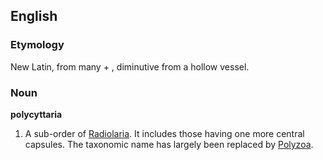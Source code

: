 ==English==
{{rfc|Needs moving to a Capitalized form and reformatted as a taxonomic entry}}

===Etymology===
New Latin, from {{etyl|grc}} {{rfscript|Greek}} many + , diminutive from  a hollow vessel.
===Noun===
'''polycyttaria'''

# {{zoology|obsolete}} A sub-order of [[Radiolaria]]. It includes those having one more central capsules.  The taxonomic name has largely been replaced by [[Polyzoa]].